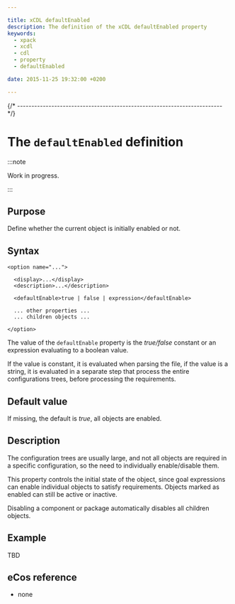 ```yaml
---

title: xCDL defaultEnabled
description: The definition of the xCDL defaultEnabled property
keywords:
  - xpack
  - xcdl
  - cdl
  - property
  - defaultEnabled

date: 2015-11-25 19:32:00 +0200

---
```



{/* ------------------------------------------------------------------------ */}

# The `defaultEnabled` definition

:::note

Work in progress.

:::

## Purpose

Define whether the current object is initially enabled or not.

## Syntax

    <option name="...">

      <display>...</display>
      <description>...</description>

      <defaultEnable>true | false | expression</defaultEnable>

      ... other properties ...
      ... children objects ...

    </option>

The value of the `defaultEnable` property is the *true/false* constant or an expression evaluating to a boolean value.

If the value is constant, it is evaluated when parsing the file, if the value is a string, it is evaluated in a separate step that process the entire configurations trees, before processing the requirements.

## Default value

If missing, the default is *true*, all objects are enabled.

## Description

The configuration trees are usually large, and not all objects are required in a specific configuration, so the need to individually enable/disable them.

This property controls the initial state of the object, since goal expressions can enable individual objects to satisfy requirements. Objects marked as enabled can still be active or inactive.

Disabling a component or package automatically disables all children objects.

## Example

TBD

## eCos reference

- none
